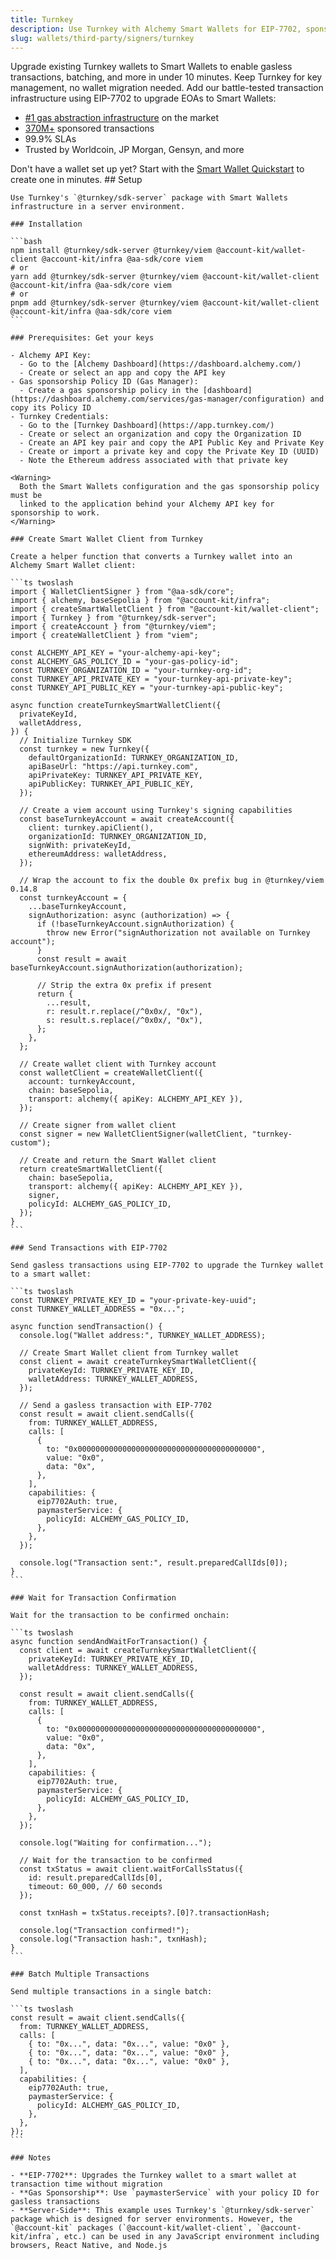 ```yaml
---
title: Turnkey
description: Use Turnkey with Alchemy Smart Wallets for EIP-7702, sponsorship, and batching
slug: wallets/third-party/signers/turnkey
---
```


Upgrade existing Turnkey wallets to Smart Wallets to enable gasless transactions, batching, and more in under 10 minutes. Keep Turnkey for key management, no wallet migration needed. Add our battle-tested transaction infrastructure using EIP-7702 to upgrade EOAs to Smart Wallets:

- [#1 gas abstraction infrastructure](https://www.bundlebear.com/erc4337-bundlers/all) on the market
- [370M+](https://www.bundlebear.com/erc4337-paymasters/all) sponsored transactions
- 99.9% SLAs
- Trusted by Worldcoin, JP Morgan, Gensyn, and more

<Tip>
  Don't have a wallet set up yet? Start with the
  <a href="/wallets/quickstart">Smart Wallet Quickstart</a> to create one in
  minutes.
</Tip>

<Tabs>
  <Tab title="JavaScript">
    ## Setup

    Use Turnkey's `@turnkey/sdk-server` package with Smart Wallets infrastructure in a server environment.

    ### Installation

    ```bash
    npm install @turnkey/sdk-server @turnkey/viem @account-kit/wallet-client @account-kit/infra @aa-sdk/core viem
    # or
    yarn add @turnkey/sdk-server @turnkey/viem @account-kit/wallet-client @account-kit/infra @aa-sdk/core viem
    # or
    pnpm add @turnkey/sdk-server @turnkey/viem @account-kit/wallet-client @account-kit/infra @aa-sdk/core viem
    ```

    ### Prerequisites: Get your keys

    - Alchemy API Key:
      - Go to the [Alchemy Dashboard](https://dashboard.alchemy.com/)
      - Create or select an app and copy the API key
    - Gas sponsorship Policy ID (Gas Manager):
      - Create a gas sponsorship policy in the [dashboard](https://dashboard.alchemy.com/services/gas-manager/configuration) and copy its Policy ID
    - Turnkey Credentials:
      - Go to the [Turnkey Dashboard](https://app.turnkey.com/)
      - Create or select an organization and copy the Organization ID
      - Create an API key pair and copy the API Public Key and Private Key
      - Create or import a private key and copy the Private Key ID (UUID)
      - Note the Ethereum address associated with that private key

    <Warning>
      Both the Smart Wallets configuration and the gas sponsorship policy must be
      linked to the application behind your Alchemy API key for sponsorship to work.
    </Warning>

    ### Create Smart Wallet Client from Turnkey

    Create a helper function that converts a Turnkey wallet into an Alchemy Smart Wallet client:

    ```ts twoslash
    import { WalletClientSigner } from "@aa-sdk/core";
    import { alchemy, baseSepolia } from "@account-kit/infra";
    import { createSmartWalletClient } from "@account-kit/wallet-client";
    import { Turnkey } from "@turnkey/sdk-server";
    import { createAccount } from "@turnkey/viem";
    import { createWalletClient } from "viem";

    const ALCHEMY_API_KEY = "your-alchemy-api-key";
    const ALCHEMY_GAS_POLICY_ID = "your-gas-policy-id";
    const TURNKEY_ORGANIZATION_ID = "your-turnkey-org-id";
    const TURNKEY_API_PRIVATE_KEY = "your-turnkey-api-private-key";
    const TURNKEY_API_PUBLIC_KEY = "your-turnkey-api-public-key";

    async function createTurnkeySmartWalletClient({
      privateKeyId,
      walletAddress,
    }) {
      // Initialize Turnkey SDK
      const turnkey = new Turnkey({
        defaultOrganizationId: TURNKEY_ORGANIZATION_ID,
        apiBaseUrl: "https://api.turnkey.com",
        apiPrivateKey: TURNKEY_API_PRIVATE_KEY,
        apiPublicKey: TURNKEY_API_PUBLIC_KEY,
      });

      // Create a viem account using Turnkey's signing capabilities
      const baseTurnkeyAccount = await createAccount({
        client: turnkey.apiClient(),
        organizationId: TURNKEY_ORGANIZATION_ID,
        signWith: privateKeyId,
        ethereumAddress: walletAddress,
      });

      // Wrap the account to fix the double 0x prefix bug in @turnkey/viem 0.14.8
      const turnkeyAccount = {
        ...baseTurnkeyAccount,
        signAuthorization: async (authorization) => {
          if (!baseTurnkeyAccount.signAuthorization) {
            throw new Error("signAuthorization not available on Turnkey account");
          }
          const result = await baseTurnkeyAccount.signAuthorization(authorization);

          // Strip the extra 0x prefix if present
          return {
            ...result,
            r: result.r.replace(/^0x0x/, "0x"),
            s: result.s.replace(/^0x0x/, "0x"),
          };
        },
      };

      // Create wallet client with Turnkey account
      const walletClient = createWalletClient({
        account: turnkeyAccount,
        chain: baseSepolia,
        transport: alchemy({ apiKey: ALCHEMY_API_KEY }),
      });

      // Create signer from wallet client
      const signer = new WalletClientSigner(walletClient, "turnkey-custom");

      // Create and return the Smart Wallet client
      return createSmartWalletClient({
        chain: baseSepolia,
        transport: alchemy({ apiKey: ALCHEMY_API_KEY }),
        signer,
        policyId: ALCHEMY_GAS_POLICY_ID,
      });
    }
    ```

    ### Send Transactions with EIP-7702

    Send gasless transactions using EIP-7702 to upgrade the Turnkey wallet to a smart wallet:

    ```ts twoslash
    const TURNKEY_PRIVATE_KEY_ID = "your-private-key-uuid";
    const TURNKEY_WALLET_ADDRESS = "0x...";

    async function sendTransaction() {
      console.log("Wallet address:", TURNKEY_WALLET_ADDRESS);

      // Create Smart Wallet client from Turnkey wallet
      const client = await createTurnkeySmartWalletClient({
        privateKeyId: TURNKEY_PRIVATE_KEY_ID,
        walletAddress: TURNKEY_WALLET_ADDRESS,
      });

      // Send a gasless transaction with EIP-7702
      const result = await client.sendCalls({
        from: TURNKEY_WALLET_ADDRESS,
        calls: [
          {
            to: "0x0000000000000000000000000000000000000000",
            value: "0x0",
            data: "0x",
          },
        ],
        capabilities: {
          eip7702Auth: true,
          paymasterService: {
            policyId: ALCHEMY_GAS_POLICY_ID,
          },
        },
      });

      console.log("Transaction sent:", result.preparedCallIds[0]);
    }
    ```

    ### Wait for Transaction Confirmation

    Wait for the transaction to be confirmed onchain:

    ```ts twoslash
    async function sendAndWaitForTransaction() {
      const client = await createTurnkeySmartWalletClient({
        privateKeyId: TURNKEY_PRIVATE_KEY_ID,
        walletAddress: TURNKEY_WALLET_ADDRESS,
      });

      const result = await client.sendCalls({
        from: TURNKEY_WALLET_ADDRESS,
        calls: [
          {
            to: "0x0000000000000000000000000000000000000000",
            value: "0x0",
            data: "0x",
          },
        ],
        capabilities: {
          eip7702Auth: true,
          paymasterService: {
            policyId: ALCHEMY_GAS_POLICY_ID,
          },
        },
      });

      console.log("Waiting for confirmation...");

      // Wait for the transaction to be confirmed
      const txStatus = await client.waitForCallsStatus({
        id: result.preparedCallIds[0],
        timeout: 60_000, // 60 seconds
      });

      const txnHash = txStatus.receipts?.[0]?.transactionHash;

      console.log("Transaction confirmed!");
      console.log("Transaction hash:", txnHash);
    }
    ```

    ### Batch Multiple Transactions

    Send multiple transactions in a single batch:

    ```ts twoslash
    const result = await client.sendCalls({
      from: TURNKEY_WALLET_ADDRESS,
      calls: [
        { to: "0x...", data: "0x...", value: "0x0" },
        { to: "0x...", data: "0x...", value: "0x0" },
        { to: "0x...", data: "0x...", value: "0x0" },
      ],
      capabilities: {
        eip7702Auth: true,
        paymasterService: {
          policyId: ALCHEMY_GAS_POLICY_ID,
        },
      },
    });
    ```

    ### Notes

    - **EIP-7702**: Upgrades the Turnkey wallet to a smart wallet at transaction time without migration
    - **Gas Sponsorship**: Use `paymasterService` with your policy ID for gasless transactions
    - **Server-Side**: This example uses Turnkey's `@turnkey/sdk-server` package which is designed for server environments. However, the `@account-kit` packages (`@account-kit/wallet-client`, `@account-kit/infra`, etc.) can be used in any JavaScript environment including browsers, React Native, and Node.js

  </Tab>
</Tabs>
